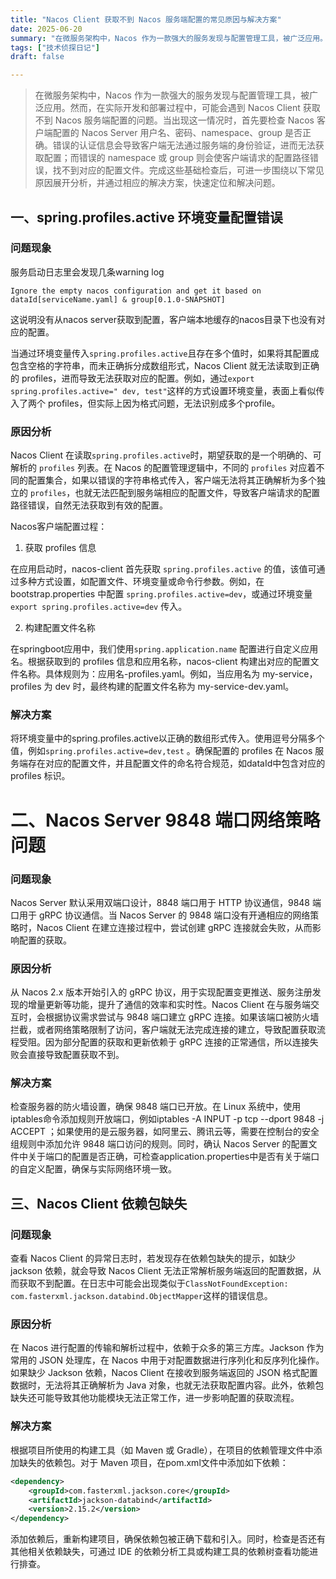 ```yaml
---
title: "Nacos Client 获取不到 Nacos 服务端配置的常见原因与解决方案"
date: 2025-06-20
summary: "在微服务架构中，Nacos 作为一款强大的服务发现与配置管理工具，被广泛应用。然而，在实际开发和部署过程中，可能会遇到 Nacos Client 获取不到 Nacos 服务端配置的问题。当出现这一情况时，首先要检查 Nacos 客户端配置的 Nacos Server 用户名、密码、namespace、group 是否正确。错误的认证信息会导致客户端无法通过服务端的身份验证，进而无法获取配置；而错误的 namespace 或 group 则会使客户端请求的配置路径错误，找不到对应的配置文件。完成这些基础检查后，可进一步围绕以下常见原因展开分析，并通过相应的解决方案，快速定位和解决问题。"
tags: ["技术侦探日记"]
draft: false

---
```



> 在微服务架构中，Nacos 作为一款强大的服务发现与配置管理工具，被广泛应用。然而，在实际开发和部署过程中，可能会遇到 Nacos Client 获取不到 Nacos 服务端配置的问题。当出现这一情况时，首先要检查 Nacos 客户端配置的 Nacos Server 用户名、密码、namespace、group 是否正确。错误的认证信息会导致客户端无法通过服务端的身份验证，进而无法获取配置；而错误的 namespace 或 group 则会使客户端请求的配置路径错误，找不到对应的配置文件。完成这些基础检查后，可进一步围绕以下常见原因展开分析，并通过相应的解决方案，快速定位和解决问题。


## 一、spring.profiles.active 环境变量配置错误

### 问题现象

服务启动日志里会发现几条warning log
```text
Ignore the empty nacos configuration and get it based on dataId[serviceName.yaml] & group[0.1.0-SNAPSHOT]
```
这说明没有从nacos server获取到配置，客户端本地缓存的nacos目录下也没有对应的配置。



当通过环境变量传入`spring.profiles.active`且存在多个值时，如果将其配置成包含空格的字符串，而未正确拆分成数组形式，Nacos Client 就无法读取到正确的 profiles，进而导致无法获取对应的配置。例如，通过`export spring.profiles.active=" dev, test"`这样的方式设置环境变量，表面上看似传入了两个 profiles，但实际上因为格式问题，无法识别成多个profile。

### 原因分析

Nacos Client 在读取`spring.profiles.active`时，期望获取的是一个明确的、可解析的 `profiles` 列表。在 Nacos 的配置管理逻辑中，不同的 `profiles` 对应着不同的配置集合，如果以错误的字符串格式传入，客户端无法将其正确解析为多个独立的 `profiles`，也就无法匹配到服务端相应的配置文件，导致客户端请求的配置路径错误，自然无法获取到有效的配置。

Nacos客户端配置过程：

1. 获取 profiles 信息

在应用启动时，nacos-client 首先获取 `spring.profiles.active` 的值，该值可通过多种方式设置，如配置文件、环境变量或命令行参数。例如，在 bootstrap.properties 中配置 `spring.profiles.active=dev`，或通过环境变量 `export spring.profiles.active=dev` 传入。

2. 构建配置文件名称

在springboot应用中，我们使用`spring.application.name` 配置进行自定义应用名。根据获取到的 profiles 信息和应用名称，nacos-client 构建出对应的配置文件名称。具体规则为：应用名-profiles.yaml。例如，当应用名为 my-service，profiles 为 dev 时，最终构建的配置文件名称为 my-service-dev.yaml。

### 解决方案

将环境变量中的spring.profiles.active以正确的数组形式传入。使用逗号分隔多个值，例如`spring.profiles.active=dev,test` 。确保配置的 profiles 在 Nacos 服务端存在对应的配置文件，并且配置文件的命名符合规范，如dataId中包含对应的 profiles 标识。


# 二、Nacos Server 9848 端口网络策略问题

### 问题现象

Nacos Server 默认采用双端口设计，8848 端口用于 HTTP 协议通信，9848 端口用于 gRPC 协议通信。当 Nacos Server 的 9848 端口没有开通相应的网络策略时，Nacos Client 在建立连接过程中，尝试创建 gRPC 连接就会失败，从而影响配置的获取。

### 原因分析

从 Nacos 2.x 版本开始引入的 gRPC 协议，用于实现配置变更推送、服务注册发现的增量更新等功能，提升了通信的效率和实时性。Nacos Client 在与服务端交互时，会根据协议需求尝试与 9848 端口建立 gRPC 连接。如果该端口被防火墙拦截，或者网络策略限制了访问，客户端就无法完成连接的建立，导致配置获取流程受阻。因为部分配置的获取和更新依赖于 gRPC 连接的正常通信，所以连接失败会直接导致配置获取不到。

### 解决方案

检查服务器的防火墙设置，确保 9848 端口已开放。在 Linux 系统中，使用iptables命令添加规则开放端口，例如iptables -A INPUT -p tcp --dport 9848 -j ACCEPT ；如果使用的是云服务器，如阿里云、腾讯云等，需要在控制台的安全组规则中添加允许 9848 端口访问的规则。同时，确认 Nacos Server 的配置文件中关于端口的配置是否正确，可检查application.properties中是否有关于端口的自定义配置，确保与实际网络环境一致。

## 三、Nacos Client 依赖包缺失

### 问题现象

查看 Nacos Client 的异常日志时，若发现存在依赖包缺失的提示，如缺少 jackson 依赖，就会导致 Nacos Client 无法正常解析服务端返回的配置数据，从而获取不到配置。在日志中可能会出现类似于`ClassNotFoundException: com.fasterxml.jackson.databind.ObjectMapper`这样的错误信息。

### 原因分析

在 Nacos 进行配置的传输和解析过程中，依赖于众多的第三方库。Jackson 作为常用的 JSON 处理库，在 Nacos 中用于对配置数据进行序列化和反序列化操作。如果缺少 Jackson 依赖，Nacos Client 在接收到服务端返回的 JSON 格式配置数据时，无法将其正确解析为 Java 对象，也就无法获取配置内容。此外，依赖包缺失还可能导致其他功能模块无法正常工作，进一步影响配置的获取流程。

### 解决方案

根据项目所使用的构建工具（如 Maven 或 Gradle），在项目的依赖管理文件中添加缺失的依赖包。对于 Maven 项目，在pom.xml文件中添加如下依赖：

```xml
<dependency>
    <groupId>com.fasterxml.jackson.core</groupId>
    <artifactId>jackson-databind</artifactId>
    <version>2.15.2</version>
</dependency>
```


添加依赖后，重新构建项目，确保依赖包被正确下载和引入。同时，检查是否还有其他相关依赖缺失，可通过 IDE 的依赖分析工具或构建工具的依赖树查看功能进行排查。
